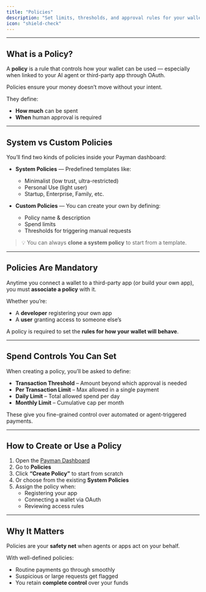 ```yaml
---
title: "Policies"
description: "Set limits, thresholds, and approval rules for your wallet and agents"
icon: "shield-check"
---
```

---
## What is a Policy?

A **policy** is a rule that controls how your wallet can be used — especially when linked to your AI agent or third-party app through OAuth.

Policies ensure your money doesn’t move without your intent.

They define:

- **How much** can be spent
- **When** human approval is required

---

## System vs Custom Policies

You’ll find two kinds of policies inside your Payman dashboard:

- **System Policies** — Predefined templates like:
  - Minimalist (low trust, ultra-restricted)
  - Personal Use (light user)
  - Startup, Enterprise, Family, etc.

- **Custom Policies** — You can create your own by defining:
  - Policy name & description
  - Spend limits
  - Thresholds for triggering manual requests

> 💡 You can always **clone a system policy** to start from a template.

---

## Policies Are Mandatory

Anytime you connect a wallet to a third-party app (or build your own app), you must **associate a policy** with it.

Whether you’re:

- A **developer** registering your own app
- A **user** granting access to someone else’s

A policy is required to set the **rules for how your wallet will behave**.

---

## Spend Controls You Can Set

When creating a policy, you’ll be asked to define:

- **Transaction Threshold** – Amount beyond which approval is needed
- **Per Transaction Limit** – Max allowed in a single payment
- **Daily Limit** – Total allowed spend per day
- **Monthly Limit** – Cumulative cap per month

These give you fine-grained control over automated or agent-triggered payments.

---

## How to Create or Use a Policy

1. Open the [Payman Dashboard](https://dashboard.paymanai.com)
2. Go to **Policies**
3. Click **“Create Policy”** to start from scratch
4. Or choose from the existing **System Policies**
5. Assign the policy when:
   - Registering your app
   - Connecting a wallet via OAuth
   - Reviewing access rules

---

## Why It Matters

Policies are your **safety net** when agents or apps act on your behalf.

With well-defined policies:

- Routine payments go through smoothly
- Suspicious or large requests get flagged
- You retain **complete control** over your funds